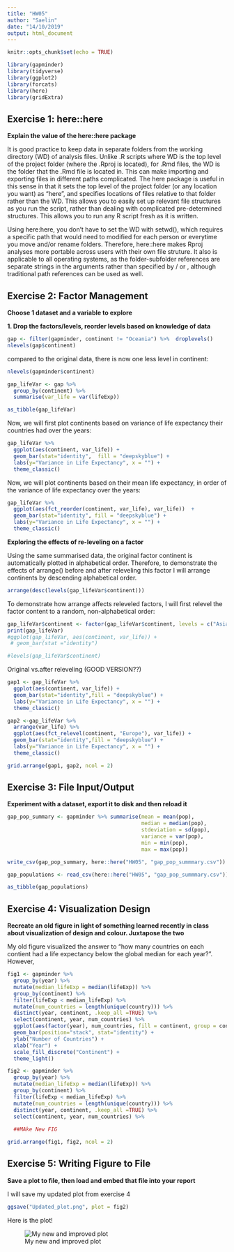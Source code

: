 ```yaml
---
title: "HW05"
author: "Saelin"
date: "14/10/2019"  
output: html_document
---
```

  
```r
knitr::opts_chunk$set(echo = TRUE)
```

```r
library(gapminder)
library(tidyverse)
library(ggplot2)
library(forcats)
library(here)
library(gridExtra)

```

## Exercise 1: here::here 
**Explain the value of the here::here package**

It is good practice to keep data in separate folders from the working directory (WD) of analysis files. Unlike .R scripts where WD is the top level of the project folder (where the .Rproj is located), for .Rmd files, the WD is the folder that the .Rmd file is located in. This can make importing and exporting files in different paths complicated. The here package is useful in this sense in that it sets the top level of the project folder (or any location you want) as “here”, and specifies locations of files relative to that folder rather than the WD. This allows you to easily set up relevant file structures as you run the script, rather than dealing with complicated pre-determined structures. This allows you to run any R script fresh as it is written. 

Using here:here, you don’t have to set the WD with setwd(), which requires a specific path that would need to modified for each person or everytime you move and/or rename folders. Therefore, here::here makes Rproj analyses more portable across users with their own file struture.  It also is applicable to all operating systems, as the folder-subfolder references are separate strings in the arguments rather than specified by / or \, although traditional path references can be used as well. 


## Exercise 2: Factor Management
**Choose 1 dataset and a variable to explore**

**1. Drop the factors/levels, reorder levels based on knowledge of data**

```r
gap <- filter(gapminder, continent != "Oceania") %>%  droplevels() 
nlevels(gap$continent)
```
compared to the original data, there is now one less level in continent:
```r
nlevels(gapminder$continent)
```

```r
gap_lifeVar <- gap %>%
  group_by(continent) %>%
  summarise(var_life = var(lifeExp))

as_tibble(gap_lifeVar)
```

Now, we will first plot continents based on variance of life expectancy their countries had over the years:
```r
gap_lifeVar %>% 
  ggplot(aes(continent, var_life)) +
  geom_bar(stat="identity",  fill = "deepskyblue") +
  labs(y="Variance in Life Expectancy", x = "") +
  theme_classic()
```
Now, we will plot continents based on their mean life expectancy, in order of the variance of life expectancy over the years:

```r
gap_lifeVar %>%   
  ggplot(aes(fct_reorder(continent, var_life), var_life))  +
  geom_bar(stat="identity", fill = "deepskyblue") +
  labs(y="Variance in Life Expectancy", x = "") +
  theme_classic()
```
 
 **Exploring the effects of re-leveling on a factor**


Using the same summarised data, the original factor continent is automatically plotted in alphabetical order. Therefore, to demonstrate the effects of arrange() before and after releveling this factor I will arrange continents by descending alphabetical order. 

```r
arrange(desc(levels(gap_lifeVar$continent)))
```

To demonstrate how arrange affects releveled factors, I will first relevel the factor content to a random, non-alphabetical order:
```r
gap_lifeVar$continent <- factor(gap_lifeVar$continent, levels = c("Asia", "Europe", "Americas", "Africa"))
print(gap_lifeVar)
#ggplot(gap_lifeVar, aes(continent, var_life)) +
 # geom_bar(stat ="identity")

#levels(gap_lifeVar$continent)
```




Original vs.after releveling    (GOOD VERSION??)
```r
gap1 <- gap_lifeVar %>% 
  ggplot(aes(continent, var_life)) +
  geom_bar(stat="identity",fill = "deepskyblue") +
  labs(y="Variance in Life Expectancy", x = "") +
  theme_classic()

gap2 <-gap_lifeVar %>% 
  arrange(var_life) %>%
  ggplot(aes(fct_relevel(continent, "Europe"), var_life)) +
  geom_bar(stat="identity",fill = "deepskyblue") +
  labs(y="Variance in Life Expectancy", x = "") +
  theme_classic()

grid.arrange(gap1, gap2, ncol = 2)
```


## Exercise 3: File Input/Output
**Experiment with a dataset, export it to disk and then reload it**

```r
gap_pop_summary <- gapminder %>% summarise(mean = mean(pop),
                                           median = median(pop),
                                           stdeviation = sd(pop),
                                           variance = var(pop),
                                           min = min(pop), 
                                           max = max(pop))

write_csv(gap_pop_summary, here::here("HW05", "gap_pop_summmary.csv"))

gap_populations <- read_csv(here::here("HW05", "gap_pop_summmary.csv"))

as_tibble(gap_populations)
```


## Exercise 4: Visualization Design 
**Recreate an old figure in light of something learned recently in class about visualization of design and colour. Juxtapose the two **

My old figure visualized the answer to "how many countries on each contient had a life expectancy below the global median for each year?". However, 
```r
fig1 <- gapminder %>%
  group_by(year) %>%
  mutate(median_lifeExp = median(lifeExp)) %>%
  group_by(continent) %>%
  filter(lifeExp < median_lifeExp) %>%
  mutate(num_countries = length(unique(country))) %>%
  distinct(year, continent, .keep_all =TRUE) %>%  
  select(continent, year, num_countries) %>%
  ggplot(aes(factor(year), num_countries, fill = continent, group = continent)) +
  geom_bar(position="stack", stat="identity") +
  ylab("Number of Countries") + 
  xlab("Year") +
  scale_fill_discrete("Continent") +
  theme_light()

fig2 <- gapminder %>%
  group_by(year) %>%
  mutate(median_lifeExp = median(lifeExp)) %>%
  group_by(continent) %>%
  filter(lifeExp < median_lifeExp) %>%
  mutate(num_countries = length(unique(country))) %>%
  distinct(year, continent, .keep_all =TRUE) %>%  
  select(continent, year, num_countries) %>%
  
  ##MAke New FIG

grid.arrange(fig1, fig2, ncol = 2)
```

## Exercise 5: Writing Figure to File
**Save a plot to file, then load and embed that file into your report**

I will save my updated plot from exercise 4
```r
ggsave("Updated_plot.png", plot = fig2)
```
Here is the plot! 

![My new and improved plot](Updated_plot.png)


